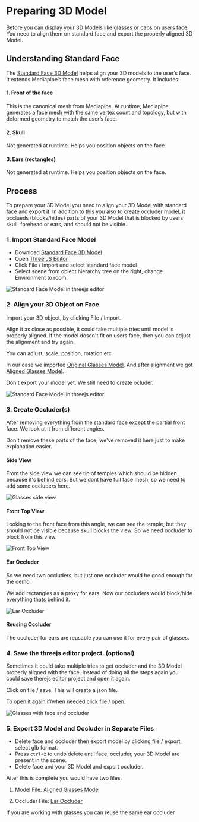 
# Preparing 3D Model

Before you can display your 3D Models like glasses or caps on users face.
You need to align them on standard face and export the properly aligned 3D Model.

## Understanding Standard Face

The [Standard Face 3D Model](/new_3d/reference/standard_face.glb) helps align your 3D models to the user’s face.
It extends Mediapipe’s face mesh with reference geometry. It includes:

#### 1. Front of the face

This is the canonical mesh from Mediapipe. At runtime, Mediapipe generates a face mesh with the same vertex count and topology, but with deformed geometry to match the user’s face.

#### 2. Skull

Not generated at runtime. Helps you position objects on the face.

#### 3. Ears (rectangles)

Not generated at runtime. Helps you position objects on the face.

<ModelViewer modelPath="/new_3d/reference/standard_face.glb" />

## Process

To prepare your 3D Model you need to align your 3D Model with standard face and export it.
In addition to this you also to create occluder model, it occlueds (blocks/hides) parts of your 3D Model that is blocked by users skull, forehead or ears, and should not be visible.

### 1. Import Standard Face Model

- Download [Standard Face 3D Model](/new_3d/reference/standard_face.glb)
- Open [Three JS Editor](https://threejs.org/editor/)
- Click File / Import and select standard face model
- Select scene from object hierarchy tree on the right, change Environment to room.

![Standard Face Model in threejs editor](/screenshots/standard-face-model-in-editor.png)

### 2. Align your 3D Object on Face

Import your 3D object, by clicking File / Import.

Align it as close as possible, it could take multiple tries until model is properly aligned.
If the model dosen't fit on users face, then you can adjust the alignment and try again.

You can adjust, scale, position, rotation etc.

In our case we imported [Original Glasses Model](/new_3d/original/glasses.glb).
And after alignment we got [Aligned Glasses Model](/new_3d/transformed/glasses.glb).

Don't export your model yet. We still need to create ocluder.

![Standard Face Model in threejs editor](/screenshots/standard-face-and-glasses.png)

### 3. Create Occluder(s)

After removing everything from the standard face except the partial front face.
We look at it from different angles.

<Callout type="info">
  Don't remove these parts of the face, we've removed it here just to make
  explanation easier.
</Callout>

#### Side View

From the side view we can see tip of temples which should be hidden because it's behind ears.
But we dont have full face mesh, so we need to add some occluders here.

![Glasses side view](/screenshots/glasses-side-view.png)

#### Front Top View

Looking to the front face from this angle, we can see the temple, but they should not be visible because skull blocks the view.
So we need occluder to block from this view.

![Front Top View](/screenshots/glasses-front-top-view.png)

#### Ear Occluder

So we need two occluders, but just one occluder would be good enough for the demo.

We add rectangles as a proxy for ears. Now our occluders would block/hide everything thats behind it.

![Ear Occluder](/screenshots/ear-occluders.png)

#### Reusing Occluder

The occluder for ears are reusable you can use it for every pair of glasses.

### 4. Save the threejs editor project. (optional)

Sometimes it could take multiple tries to get occluder and the 3D Model properly aligned with the face.
Instead of doing all the steps again you could save therejs editor project and open it again.

Click on file / save. This will create a json file.

To open it again if/when needed click file / open.

![Glasses with face and occluder](/screenshots/face-occluder-and-glasses.png)

### 5. Export 3D Model and Occluder in Separate Files

- Delete face and occluder then export model by clicking file / export, select glb format.
- Press `ctrl+z` to undo delete until face, occluder, your 3D Model are present in the scene.
- Delete face and your 3D Model and export occluder.

After this is complete you would have two files.

1. Model File: [Aligned Glasses Model](/new_3d/transformed/glasses.glb)

   <ModelViewer modelPath="/new_3d/transformed/glasses.glb" />

2. Occluder File: [Ear Occluder](/new_3d/reference/ear_occluder.glb)
   <ModelViewer modelPath="/new_3d/reference/ear_occluder.glb" />

If you are working with glasses you can reuse the same ear occluder
